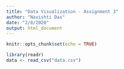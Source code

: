 ```yaml
---
title: "Data Visualization - Assignment 3"
author: "Navishti Das"
date: "2/8/2020"
output: html_document
---
```


```r
knitr::opts_chunk$set(echo = TRUE)
```

```r
library(readr)
data <- read_csv("data.csv")
```

